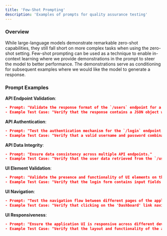 ```yaml
---
title: 'Few-Shot Prompting'
description: 'Examples of prompts for quality assurance testing'
---
```


### Overview

While large-language models demonstrate remarkable zero-shot capabilities, they still fall short on more complex tasks when using the zero-shot setting. Few-shot prompting can be used as a technique to enable in-context learning where we provide demonstrations in the prompt to steer the model to better performance. The demonstrations serve as conditioning for subsequent examples where we would like the model to generate a response.

### Prompt Examples

**API Endpoint Validation**:

```json
- Prompt: "Validate the response format of the `/users` endpoint for a GET request."
- Example Test Case: "Verify that the response contains a JSON object with keys 'id', 'name', and 'email'."
```

**API Authentication**:

```json
- Prompt: "Test the authentication mechanism for the `/login` endpoint."
- Example Test Case: "Verify that a valid username and password combination returns a valid authentication token."
```

**API Data Integrity**:

```json
- Prompt: "Ensure data consistency across multiple API endpoints."
- Example Test Case: "Verify that the user data retrieved from the `/users` endpoint matches the data stored in the database."
```

**UI Element Validation**:

```json
- Prompt: "Validate the presence and functionality of UI elements on the login page."
- Example Test Case: "Verify that the login form contains input fields for username and password, and a submit button that triggers the login functionality."
```

**UI Navigation**:

```json
- Prompt: "Test the navigation flow between different pages of the application."
- Example Test Case: "Verify that clicking on the 'Dashboard' link navigates the user to the dashboard page."
```

**UI Responsiveness**:

```json
- Prompt: "Ensure the application UI is responsive across different devices and screen sizes."
- Example Test Case: "Verify that the layout and functionality of the application remain consistent when viewed on a desktop, tablet, and mobile device."
```
